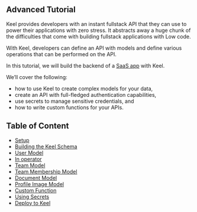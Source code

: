 ## Advanced Tutorial

Keel provides developers with an instant fullstack API that they can use to power their applications with zero stress. It abstracts away a huge chunk of the difficulties that come with building fullstack applications with Low code.

With Keel, developers can define an API with models and define various operations that can be performed on the API.

In this tutorial, we will build the backend of a [SaaS app](https://saas-starter-ui.vercel.app/) with Keel.

We’ll cover the following:

- how to use Keel to create complex models for your data,
- create an API with full-fledged authentication capabilities,
- use secrets to manage sensitive credentials, and
- how to write custom functions for your APIs.

## Table of Content

- [Setup](advanced-tutorial/setup)
- [Building the Keel Schema](advanced-tutorial/keel-schema)
- [User Model](advanced-tutorial/user-model)
- [In operator](advanced-tutorial/in-operator)
- [Team Model](advanced-tutorial/team-model)
- [Team Membership Model](advanced-tutorial/teammebership-model)
- [Document Model](advanced-tutorial/document-model)
- [Profile Image Model](advanced-tutorial/profileimage-model)
- [Custom Function](advanced-tutorial/custom-function)
- [Using Secrets](advanced-tutorial/secrets)
- [Deploy to Keel](advanced-tutorial/deploy)
